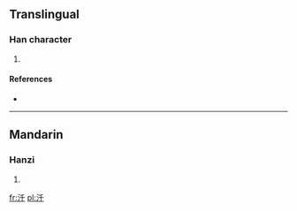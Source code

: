 ==Translingual==

===Han character===
{{Han char|rn=85|rad=水|as=03|sn=6|four=|canj=水竹十 (EHJ)}}

# {{defn|Han|sort=水03}}

====References====
* {{Han ref|kx=0605.120|dkj=17131|hdz=31552.040|uh=6C58|ud=27736}}

----

==Mandarin==

===Hanzi===
{{cmn-hanzi|pin=[[qiān]] ([[qian1]]), [[wā]] ([[wa1]]), [[wù]] ([[wu4]]), [[yū]] ([[yu1]])|wg=ch'ien<sup>1</sup>, wa<sup>1</sup>, wu<sup>4</sup>, yü<sup>1</sup>}}

# {{defn|lang=cmn|sort=水03}}

[[fr:汘]]
[[pl:汘]]